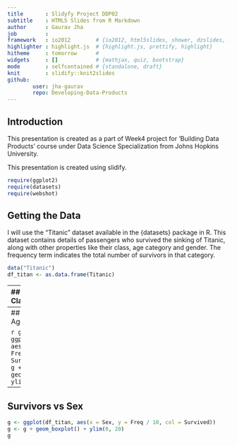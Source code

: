 ```yaml
---
title       : Slidyfy Project DDP02
subtitle    : HTML5 Slides from R Markdown
author      : Gaurav Jha
job         : 
framework   : io2012        # {io2012, html5slides, shower, dzslides, ...}
highlighter : highlight.js  # {highlight.js, prettify, highlight}
hitheme     : tomorrow      # 
widgets     : []            # {mathjax, quiz, bootstrap}
mode        : selfcontained # {standalone, draft}
knit        : slidify::knit2slides
github:
        user: jha-gaurav
        repo: Developing-Data-Products
---
```


## Introduction

This presentation is created as a part of Week4 project for 'Building Data Products' course under Data Science Specialization from Johns Hopkins University.

This presentation is created using slidify.

```r
require(ggplot2)
require(datasets)
require(webshot)
```

## Getting the Data

I will use the "Titanic" dataset available in the {datasets} package in R. This dataset contains details of passengers who survived the sinking of Titanic, along with other properties like their class, age category and gender. The frequency term indicates the total number of survivors in that category.

```r
data("Titanic")
df_titan <- as.data.frame(Titanic)
```

---
## Survivors vs Class

```r
g <- ggplot(df_titan, aes(x = Class, y = Freq / 10, col = Survived))
g <- g + geom_boxplot() + ylim(0, 20)
g
```

---
## Survivors vs Age

```r
g <- ggplot(df_titan, aes(x = Age, y = Freq / 10, col = Survived))
g <- g + geom_boxplot() + ylim(0, 20)
g
```

---
## Survivors vs Sex

```r
g <- ggplot(df_titan, aes(x = Sex, y = Freq / 10, col = Survived))
g <- g + geom_boxplot() + ylim(0, 20)
g
```